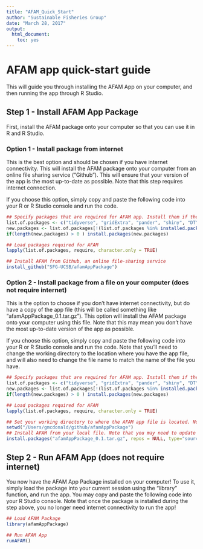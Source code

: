 ```yaml
---
title: "AFAM_Quick_Start"
author: "Sustainable Fisheries Group"
date: "March 28, 2017"
output: 
  html_document: 
    toc: yes
---
```


# AFAM app quick-start guide

This will guide you through installing the AFAM App on your computer, and then running the app through R Studio.

## Step 1 - Install AFAM App Package

First, install the AFAM package onto your computer so that you can use it in R and R Studio.

### Option 1 - Install package from internet

This is the best option and should be chosen if you have internet connectivity. This will install the AFAM package onto your computer from an online file sharing service ("Github"). This will ensure that your version of the app is the most up-to-date as possible. Note that this step requires internet connection.

If you choose this option, simply copy and paste the following code into your R or R Studio console and run the code.

```r
## Specify packages that are required for AFAM app. Install them if they're not installed already
list.of.packages <- c("tidyverse", "gridExtra", "pander", "shiny", "DT","devtools")
new.packages <- list.of.packages[!(list.of.packages %in% installed.packages()[,"Package"])]
if(length(new.packages) > 0 ) install.packages(new.packages)

## Load packages required for AFAM
lapply(list.of.packages, require, character.only = TRUE)

## Install AFAM from Github, an online file-sharing service
install_github("SFG-UCSB/afamAppPackage")
```

### Option 2 - Install package from a file on your computer (does not require internet)

This is the option to choose if you don't have internet connectivity, but do have a copy of the app file (this will be called something like "afamAppPackage_0.1.tar.gz"). This option will install the AFAM package onto your computer using this file. Note that this may mean you don't have the most up-to-date version of the app as possible.

If you choose this option, simply copy and paste the following code into your R or R Studio console and run the code. Note that you'll need to change the working directory to the location where you have the app file, and will also need to change the file name to match the name of the file you have.

```r
## Specify packages that are required for AFAM app. Install them if they're not installed already
list.of.packages <- c("tidyverse", "gridExtra", "pander", "shiny", "DT","devtools")
new.packages <- list.of.packages[!(list.of.packages %in% installed.packages()[,"Package"])]
if(length(new.packages) > 0 ) install.packages(new.packages)

## Load packages required for AFAM
lapply(list.of.packages, require, character.only = TRUE)

## Set your working directory to where the AFAM app file is located. Note that you'll need to change this to match the actual directory on your computer
setwd("/Users/gmcdonald/github/afamAppPackage")
## Install AFAM from your local file. Note that you may need to update this file name.
install.packages("afamAppPackage_0.1.tar.gz", repos = NULL, type="source")
```

## Step 2 - Run AFAM App (does not require internet)

You now have the AFAM App Package installed on your computer! To use it, simply load the package into your current session using the "library" function, and run the app. You may copy and paste the following code into your R Studio console. Note that once the package is installed during the step above, you no longer need internet connectivity to run the app!

```r
## Load AFAM Package
library(afamAppPackage)

## Run AFAM App
runAFAM()
```